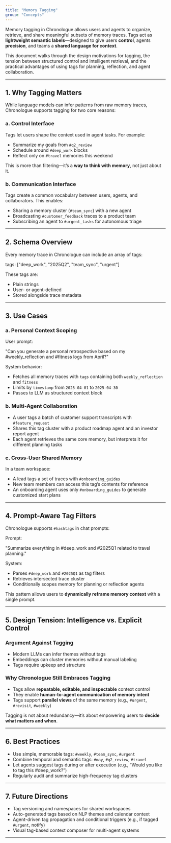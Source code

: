 ```yaml
---
title: "Memory Tagging"
group: "Concepts"
---
```


Memory tagging in Chronologue allows users and agents to organize, retrieve, and share meaningful subsets of memory traces. Tags act as **lightweight semantic labels**—designed to give users **control**, agents **precision**, and teams a **shared language for context**.

This document walks through the design motivations for tagging, the tension between structured control and intelligent retrieval, and the practical advantages of using tags for planning, reflection, and agent collaboration.

---

## 1. Why Tagging Matters

While language models can infer patterns from raw memory traces, Chronologue supports tagging for two core reasons:

### a. **Control Interface**

Tags let users shape the context used in agent tasks. For example:

- Summarize my goals from `#q2_review`
- Schedule around `#deep_work` blocks
- Reflect only on `#travel` memories this weekend

This is more than filtering—it’s a **way to think with memory**, not just about it.

### b. **Communication Interface**

Tags create a common vocabulary between users, agents, and collaborators. This enables:

- Sharing a memory cluster (`#team_sync`) with a new agent
- Broadcasting `#customer_feedback` traces to a product team
- Subscribing an agent to `#urgent_tasks` for autonomous triage

---

## 2. Schema Overview

Every memory trace in Chronologue can include an array of tags:

tags: ["deep_work", "2025Q2", "team_sync", "urgent"]

These tags are:

- Plain strings
- User- or agent-defined
- Stored alongside trace metadata

---

## 3. Use Cases

### a. Personal Context Scoping

User prompt:

"Can you generate a personal retrospective based on my #weekly_reflection and #fitness logs from April?"

System behavior:

- Fetches all memory traces with `tags` containing both `weekly_reflection` and `fitness`
- Limits by `timestamp` from `2025-04-01` to `2025-04-30`
- Passes to LLM as structured context block

### b. Multi-Agent Collaboration

- A user tags a batch of customer support transcripts with `#feature_request`
- Shares this tag cluster with a product roadmap agent and an investor report agent
- Each agent retrieves the same core memory, but interprets it for different planning tasks

### c. Cross-User Shared Memory

In a team workspace:

- A lead tags a set of traces with `#onboarding_guides`
- New team members can access this tag’s contents for reference
- An onboarding agent uses only `#onboarding_guides` to generate customized start plans

---

## 4. Prompt-Aware Tag Filters

Chronologue supports `#hashtags` in chat prompts:

Prompt:

"Summarize everything in #deep_work and #2025Q1 related to travel planning."

System:

- Parses `#deep_work` and `#2025Q1` as tag filters
- Retrieves intersected trace cluster
- Conditionally scopes memory for planning or reflection agents

This pattern allows users to **dynamically reframe memory context** with a single prompt.

---

## 5. Design Tension: Intelligence vs. Explicit Control

### Argument Against Tagging

- Modern LLMs can infer themes without tags
- Embeddings can cluster memories without manual labeling
- Tags require upkeep and structure

### Why Chronologue Still Embraces Tagging

- Tags allow **repeatable, editable, and inspectable** context control
- They enable **human-to-agent communication of memory intent**
- Tags support **parallel views** of the same memory (e.g., `#urgent`, `#revisit`, `#weekly`)

Tagging is not about redundancy—it’s about empowering users to **decide what matters and when**.

---

## 6. Best Practices

- Use simple, memorable tags: `#weekly`, `#team_sync`, `#urgent`
- Combine temporal and semantic tags: `#may`, `#q2_review`, `#travel`
- Let agents suggest tags during or after execution (e.g., “Would you like to tag this #deep_work?”)
- Regularly audit and summarize high-frequency tag clusters

---

## 7. Future Directions

- Tag versioning and namespaces for shared workspaces
- Auto-generated tags based on NLP themes and calendar context
- Agent-driven tag propagation and conditional triggers (e.g., if tagged `#urgent`, notify)
- Visual tag-based context composer for multi-agent systems

---


